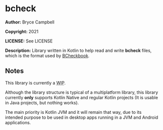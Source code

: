 =bcheck=

'''Author:''' Bryce Campbell

'''Copyright:''' 2021

'''LICENSE:''' See LICENSE

'''Description:''' Library written in Kotlin to help read and write <strong>bcheck</strong> files, 
which is the format used by <a href="https://github.com/bryceac/BCheckbook">BCheckbook</a>.

==Notes==

This library is currently a <abbr title="work in progress">WIP</abbr>.

Although the library structure is typical of a multiplatform library, this library currently <strong>only</strong> supports Kotlin Native and regular Kotlin projects 
(It is usable in Java projects, but nothing works).

The main priority is Kotlin JVM and it will remain that way, due to its intended purpose to be used in desktop apps running in a JVM and Android applications.
